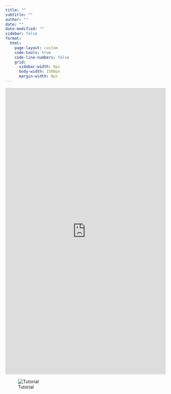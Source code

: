 ```yaml
---
title: ""
subtitle: ""
author: ""
date: "" 
date-modified: ""
sidebar: false
format: 
  html:
    page-layout: custom
    code-tools: true
    code-line-numbers: false
    grid:
      sidebar-width: 0px
      body-width: 1500px
      margin-width: 0px
---
```


```{=html}
<iframe width="100%" height="900px" src="https://jihongz.shinyapps.io/ESRM64503-Grading/" frameborder="1" marginwidth="0" marginheight="0" style="border:none;" allowfullscreen webkitallowfullscreen mozallowfullscreen msallowfullscreen> </iframe>
```
![Tutorial](tutorial_grade_system.png)
